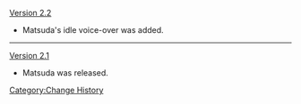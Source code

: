 [[Version 2.2]]
* Matsuda's idle voice-over was added.
----
[[Version 2.1]]
* Matsuda was released.
<noinclude>[[Category:Change History]]</noinclude>